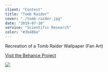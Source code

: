 ```yaml
---
client: "Contest"
title: "Tomb Raider"
cover: "./tomb-raider.jpg"
date: "2019-07-10"
service: "Scientific Research"
color: "#3b486e"
---
```


Recreation of a Tomb Raider Wallpaper (Fan Art)

[Visit the Behance Project](https://www.behance.net/gallery/43907099/Tomb-Raider)

![](./tomb-raider.jpg)

